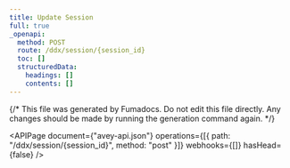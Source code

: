 ```yaml
---
title: Update Session
full: true
_openapi:
  method: POST
  route: /ddx/session/{session_id}
  toc: []
  structuredData:
    headings: []
    contents: []
---
```


{/* This file was generated by Fumadocs. Do not edit this file directly. Any changes should be made by running the generation command again. */}

<APIPage
  document={"avey-api.json"}
  operations={[{ path: "/ddx/session/{session_id}", method: "post" }]}
  webhooks={[]}
  hasHead={false}
/>
